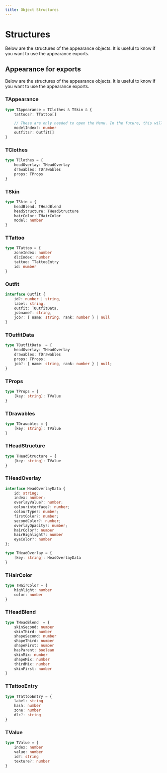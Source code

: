 ---
title: Object Structures
---

# Structures

Below are the structures of the appearance objects. It is useful to know if you want to use the appearance exports.


## Appearance for exports
Below are the structures of the appearance objects. It is useful to know if you want to use the appearance exports.

### TAppearance
```ts
type TAppearance = TClothes & TSkin & {
    tattoos?: TTattoo[]

    // These are only needed to open the Menu. In the future, this will be refactored to be its own type
    modelIndex?: number
    outfits?: Outfit[]
}
```

### TClothes
```ts
type TClothes = {
    headOverlay: THeadOverlay
    drawables: TDrawables
    props: TProps
}
```

### TSkin
```ts
type TSkin = {
    headBlend: THeadBlend
    headStructure: THeadStructure
    hairColor: THairColor
    model: number
}
```

### TTattoo
```ts
type TTattoo = {
    zoneIndex: number
    dlcIndex: number
    tattoo: TTattooEntry
    id: number
}
```

### Outfit
```ts
interface Outfit {
    id?: number | string,
    label: string,
    outfit: TOutfitData,
    jobname?: string,
    job?: { name: string, rank: number } | null
}
```

### TOutfitData 
```ts
type TOutfitData  = {
    headOverlay: THeadOverlay
    drawables: TDrawables
    props: TProps;
    job?: { name: string, rank: number } | null;
}
```

### TProps
```ts
type TProps = {
    [key: string]: TValue
}
```

### TDrawables
```ts
type TDrawables = {
	[key: string]: TValue
}
```

### THeadStructure
```ts
type THeadStructure = {
	[key: string]: TValue
}
```

### THeadOverlay
```ts
interface HeadOverlayData {
    id: string;
    index: number;
    overlayValue?: number;
    colourinterface?: number;
    colourType?: number;
    firstColor?: number;
    secondColor?: number;
    overlayOpacity?: number;
    hairColor?: number
    hairHighlight?: number
    eyeColor?: number
};

type THeadOverlay = {
	[key: string]: HeadOverlayData
}
```

### THairColor
```ts
type THairColor = {
	highlight: number
	color: number
}
```

### THeadBlend
```ts
type THeadBlend  = {
	skinSecond: number
	skinThird: number
	shapeSecond: number
	shapeThird: number
	shapeFirst: number
	hasParent: boolean
	skinMix: number
	shapeMix: number
	thirdMix: number
	skinFirst: number
}
```

### TTattooEntry
```ts
type TTattooEntry = {
    label: string
    hash: number
    zone: number
    dlc?: string
}
```

### TValue
```ts
type TValue = {
	index: number
	value: number
	id?: string
    texture?: number
}
```